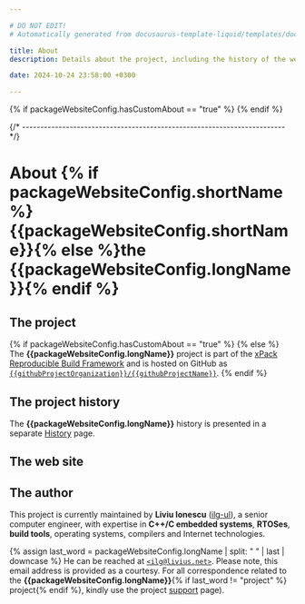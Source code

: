 ```yaml
---

# DO NOT EDIT!
# Automatically generated from docusaurus-template-liquid/templates/docusaurus.

title: About
description: Details about the project, including the history of the website and details about the author.

date: 2024-10-24 23:58:00 +0300

---
```


{% if packageWebsiteConfig.hasCustomAbout == "true" %}
{% endif %}

{/* ------------------------------------------------------------------------ */}

# About {% if packageWebsiteConfig.shortName %}{{packageWebsiteConfig.shortName}}{% else %}the {{packageWebsiteConfig.longName}}{% endif %}

## The project

{% if packageWebsiteConfig.hasCustomAbout == "true" %}
<CustomAbout />
{% else %}
The **{{packageWebsiteConfig.longName}}** project is part of the
[xPack Reproducible Build Framework](https://xpack.github.io)
and is hosted on GitHub as
[`{{githubProjectOrganization}}/{{githubProjectName}}`](https://github.com/{{githubProjectOrganization}}/{{githubProjectName}}/).
{% endif %}

## The project history

The **{{packageWebsiteConfig.longName}}** history is presented
in a separate [History](/docs/project/history/) page.

## The web site

<Website/>

## The author

This project is currently maintained by **Liviu Ionescu**
([ilg-ul](https://github.com/ilg-ul)),
a senior computer engineer, with expertise in **C++/C embedded systems**,
**RTOSes**, **build tools**, operating systems, compilers
and Internet technologies.

{% assign last_word = packageWebsiteConfig.longName | split: " " | last | downcase %}
He can be reached at [`<ilg@livius.net>`](mailto:ilg@livius.net).
Please note, this email address is provided as a courtesy.
For all correspondence related to
the **{{packageWebsiteConfig.longName}}**{% if last_word != "project" %} project{% endif %},
kindly use the project [support](/docs/support/) page).
